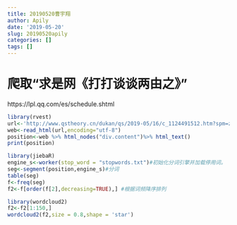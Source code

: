 ```yaml
---
title: 20190520曹宇翔
author: Apily
date: '2019-05-20'
slug: 20190520apily
categories: []
tags: []
---
```

# 爬取“求是网《打打谈谈两由之》”
https://lpl.qq.com/es/schedule.shtml

```r
library(rvest)
url<-'http://www.qstheory.cn/dukan/qs/2019-05/16/c_1124491512.htm?spm=zm5062-001.0.0.1.PlpiXU'
web<-read_html(url,encoding="utf-8") 
position<-web %>% html_nodes("div.content")%>% html_text()
print(position)

library(jiebaR)
engine_s<-worker(stop_word = "stopwords.txt")#初始化分词引擎并加载停用词。
seg<-segment(position,engine_s)#分词
table(seg)
f<-freq(seg)
f2<-f[order(f[2],decreasing=TRUE),] #根据词频降序排列

library(wordcloud2)
f2<-f2[1:150,]
wordcloud2(f2,size = 0.8,shape = 'star')

```


